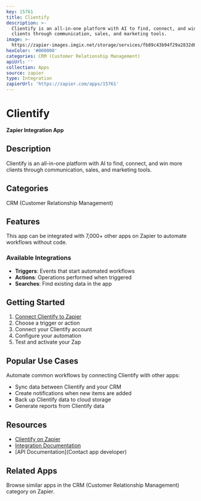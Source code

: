 ```yaml
---
key: 15761
title: Clientify
description: >-
  Clientify is an all-in-one platform with AI to find, connect, and win more
  clients through communication, sales, and marketing tools.
image: >-
  https://zapier-images.imgix.net/storage/services/fb89c43b94f29a2832d6f1f034d7315b.png?auto=format%2Ccompress&ixlib=python-3.0.0&q=50
hexColor: '#000000'
categories: CRM (Customer Relationship Management)
apiUrl: ''
collection: Apps
source: zapier
type: Integration
zapierUrl: 'https://zapier.com/apps/15761'
---
```

# Clientify

**Zapier Integration App**

## Description

Clientify is an all-in-one platform with AI to find, connect, and win more clients through communication, sales, and marketing tools.

## Categories

CRM (Customer Relationship Management)

## Features

This app can be integrated with 7,000+ other apps on Zapier to automate workflows without code.

### Available Integrations

- **Triggers**: Events that start automated workflows
- **Actions**: Operations performed when triggered
- **Searches**: Find existing data in the app

## Getting Started

1. [Connect Clientify to Zapier](https://zapier.com/apps/15761)
2. Choose a trigger or action
3. Connect your Clientify account
4. Configure your automation
5. Test and activate your Zap

## Popular Use Cases

Automate common workflows by connecting Clientify with other apps:

- Sync data between Clientify and your CRM
- Create notifications when new items are added
- Back up Clientify data to cloud storage
- Generate reports from Clientify data

## Resources

- [Clientify on Zapier](https://zapier.com/apps/15761)
- [Integration Documentation](https://zapier.com/apps/15761/integrations)
- [API Documentation](Contact app developer)

## Related Apps

Browse similar apps in the CRM (Customer Relationship Management) category on Zapier.
